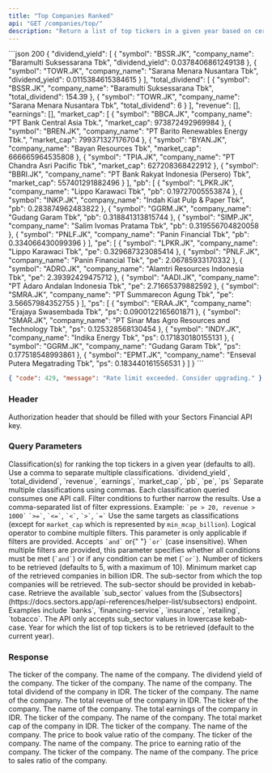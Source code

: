 ```yaml
---
title: "Top Companies Ranked"
api: "GET /companies/top/"
description: "Return a list of top tickers in a given year based on certain classification (dividend yield, total dividend, revenue, earnings, market cap, PB ratio, PE ratio, or PS ratio)"
---
```


<ResponseExample>
```json 200
{
    "dividend_yield": [
        {
            "symbol": "BSSR.JK",
            "company_name": "Baramulti Suksessarana Tbk",
            "dividend_yield": 0.0378406861249138
        },
        {
            "symbol": "TOWR.JK",
            "company_name": "Sarana Menara Nusantara Tbk",
            "dividend_yield": 0.0115384615384615
        }
    ],
    "total_dividend": [
        {
            "symbol": "BSSR.JK",
            "company_name": "Baramulti Suksessarana Tbk",
            "total_dividend": 154.39
        },
        {
            "symbol": "TOWR.JK",
            "company_name": "Sarana Menara Nusantara Tbk",
            "total_dividend": 6
        }
    ],
    "revenue": [],
    "earnings": [],
    "market_cap": [
        {
            "symbol": "BBCA.JK",
            "company_name": "PT Bank Central Asia Tbk.",
            "market_cap": 973872492969984
        },
        {
            "symbol": "BREN.JK",
            "company_name": "PT Barito Renewables Energy Tbk.",
            "market_cap": 799371327176704
        },
        {
            "symbol": "BYAN.JK",
            "company_name": "Bayan Resources Tbk",
            "market_cap": 666665964535808
        },
        {
            "symbol": "TPIA.JK",
            "company_name": "PT Chandra Asri Pacific Tbk",
            "market_cap": 627208368422912
        },
        {
            "symbol": "BBRI.JK",
            "company_name": "PT Bank Rakyat Indonesia (Persero) Tbk",
            "market_cap": 557401291882496
        }
    ],
    "pb": [
        {
            "symbol": "LPKR.JK",
            "company_name": "Lippo Karawaci Tbk",
            "pb": 0.19727005553874
        },
        {
            "symbol": "INKP.JK",
            "company_name": "Indah Kiat Pulp & Paper Tbk",
            "pb": 0.283874962483822
        },
        {
            "symbol": "GGRM.JK",
            "company_name": "Gudang Garam Tbk",
            "pb": 0.318841313815744
        },
        {
            "symbol": "SIMP.JK",
            "company_name": "Salim Ivomas Pratama Tbk",
            "pb": 0.319556704820058
        },
        {
            "symbol": "PNLF.JK",
            "company_name": "Panin Financial Tbk",
            "pb": 0.334066430099396
        }
    ],
    "pe": [
        {
            "symbol": "LPKR.JK",
            "company_name": "Lippo Karawaci Tbk",
            "pe": 0.329687323085414
        },
        {
            "symbol": "PNLF.JK",
            "company_name": "Panin Financial Tbk",
            "pe": 2.06785933170332
        },
        {
            "symbol": "ADRO.JK",
            "company_name": "Alamtri Resources Indonesia Tbk",
            "pe": 2.39392429475712
        },
        {
            "symbol": "AADI.JK",
            "company_name": "PT Adaro Andalan Indonesia Tbk",
            "pe": 2.71665379882592
        },
        {
            "symbol": "SMRA.JK",
            "company_name": "PT Summarecon Agung Tbk",
            "pe": 3.56657984352755
        }
    ],
    "ps": [
        {
            "symbol": "ERAA.JK",
            "company_name": "Erajaya Swasembada Tbk",
            "ps": 0.0900122165601871
        },
        {
            "symbol": "SMAR.JK",
            "company_name": "PT Sinar Mas Agro Resources and Technology Tbk",
            "ps": 0.125328568130454
        },
        {
            "symbol": "INDY.JK",
            "company_name": "Indika Energy Tbk",
            "ps": 0.171830180155131
        },
        {
            "symbol": "GGRM.JK",
            "company_name": "Gudang Garam Tbk",
            "ps": 0.177518548993861
        },
        {
            "symbol": "EPMT.JK",
            "company_name": "Enseval Putera Megatrading Tbk",
            "ps": 0.183440161556531
        }
    ]
}
```

```json 429
{ "code": 429, "message": "Rate limit exceeded. Consider upgrading." }
```

</ResponseExample>

### Header

<ParamField header="Authorization" type="string" required>
  Authorization header that should be filled with your Sectors Financial API
  key.
</ParamField>

### Query Parameters

<ParamField query="classifications" type="string" default="all">
  Classification(s) for ranking the top tickers in a given year (defaults to
  all). Use a comma to separate multiple classifications.
  <AccordionGroup>
    <Accordion title="Available classifications">
      `dividend_yield`, `total_dividend`, `revenue`, `earnings`, `market_cap`,
      `pb`, `pe`, `ps`
    </Accordion>
    <Accordion title="Format">
      Separate multiple classifications using commas.
    </Accordion>
    <Accordion title="API Call Consumption">
      Each classification queried consumes one API call.
    </Accordion>
  </AccordionGroup>
</ParamField>

<ParamField query="filters" type="string" default="">
  Filter conditions to further narrow the results. Use a comma-separated list of filter expressions.
  <AccordionGroup>
    <Accordion title="Example">
      Example: <code>`pe > 20, revenue > 1000`</code>
    </Accordion>
    <Accordion title="Available Operators">
      <code>`>=`</code>, <code>`<=`</code>, <code>`<`</code>, <code>`>`</code>, <code>`=`</code>
    </Accordion>
    <Accordion title="Targets">
      Use the same targets as classifications (except for <code>market_cap</code> which is represented by <code>min_mcap_billion</code>).
    </Accordion>
  </AccordionGroup>
</ParamField>

<ParamField query="logic" type="string" default="and">
  Logical operator to combine multiple filters. This parameter is only
  applicable if filters are provided. Accepts <code>`and`</code> or{" "}
  <code>`or`</code> (case insensitive).
  <AccordionGroup>
    <Accordion title="Explanation">
      When multiple filters are provided, this parameter specifies whether all
      conditions must be met (<code>`and`</code>) or if any condition can be met
      (<code>`or`</code>).
    </Accordion>
  </AccordionGroup>
</ParamField>

<ParamField query="n_stock" type="integer" default="5">
  Number of tickers to be retrieved (defaults to 5, with a maximum of 10).
</ParamField>

<ParamField query="min_mcap_billion" type="integer" default="5000">
  Minimum market cap of the retrieved companies in billion IDR.
</ParamField>

<ParamField query="sub_sector" type="string" default="all">
  The sub-sector from which the top companies will be retrieved. The sub-sector
  should be provided in kebab-case.
  <AccordionGroup>
    <Accordion title="Get the available sub_sector">
      Retrieve the available `sub_sector` values from the
      [Subsectors](https://docs.sectors.app/api-references/helper-list/subsectors)
      endpoint.
    </Accordion>
    <Accordion title="Examples">
      Examples include `banks`, `financing-service`, `insurance`, `retailing`,
      `tobacco`.
    </Accordion>
    <Accordion title="Format">
      The API only accepts sub_sector values in lowercase kebab-case.
    </Accordion>
  </AccordionGroup>
</ParamField>

<ParamField query="year" type="integer" default="current year">
  Year for which the list of top tickers is to be retrieved (default to the
  current year).
</ParamField>

### Response

<ResponseField name="dividend_yield" type="DividendYieldData[]">
  <Expandable title="properties">
    <ResponseField name="DividendYieldData.symbol" type="string">
      The ticker of the company.
    </ResponseField>
    <ResponseField name="DividendYieldData.company_name" type="string">
      The name of the company.
    </ResponseField>
    <ResponseField name="DividendYieldData.dividend_yield" type="float">
      The dividend yield of the company.
    </ResponseField>
  </Expandable>
</ResponseField>

<ResponseField name="total_dividend" type="TotalDividendData[]">
  <Expandable title="properties">
    <ResponseField name="TotalDividendData.symbol" type="string">
      The ticker of the company.
    </ResponseField>
    <ResponseField name="TotalDividendData.company_name" type="string">
      The name of the company.
    </ResponseField>
    <ResponseField name="TotalDividendData.total_dividend" type="float">
      The total dividend of the company in IDR.
    </ResponseField>
  </Expandable>
</ResponseField>

<ResponseField name="revenue" type="RevenueData[]">
  <Expandable title="properties">
    <ResponseField name="RevenueData.symbol" type="string">
      The ticker of the company.
    </ResponseField>
    <ResponseField name="RevenueData.company_name" type="string">
      The name of the company.
    </ResponseField>
    <ResponseField name="RevenueData.revenue" type="float">
      The total revenue of the company in IDR.
    </ResponseField>
  </Expandable>
</ResponseField>

<ResponseField name="earnings" type="EarningsData[]">
  <Expandable title="properties">
    <ResponseField name="EarningsData.symbol" type="string">
      The ticker of the company.
    </ResponseField>
    <ResponseField name="EarningsData.company_name" type="string">
      The name of the company.
    </ResponseField>
    <ResponseField name="EarningsData.earnings" type="float">
      The total earnings of the company in IDR.
    </ResponseField>
  </Expandable>
</ResponseField>

<ResponseField name="market_cap" type="MarketCapData[]">
  <Expandable title="properties">
    <ResponseField name="MarketCapData.symbol" type="string">
      The ticker of the company.
    </ResponseField>
    <ResponseField name="MarketCapData.company_name" type="string">
      The name of the company.
    </ResponseField>
    <ResponseField name="MarketCapData.market_cap" type="int">
      The total market cap of the company in IDR.
    </ResponseField>
  </Expandable>
</ResponseField>

<ResponseField name="pb" type="PBData[]">
  <Expandable title="properties">
    <ResponseField name="PBData.symbol" type="string">
      The ticker of the company.
    </ResponseField>
    <ResponseField name="PBData.company_name" type="string">
      The name of the company.
    </ResponseField>
    <ResponseField name="PBData.pb" type="float">
      The price to book value ratio of the company.
    </ResponseField>
  </Expandable>
</ResponseField>

<ResponseField name="pe" type="PEData[]">
  <Expandable title="properties">
    <ResponseField name="PEData.symbol" type="string">
      The ticker of the company.
    </ResponseField>
    <ResponseField name="PEData.company_name" type="string">
      The name of the company.
    </ResponseField>
    <ResponseField name="PEData.pe" type="float">
      The price to earning ratio of the company.
    </ResponseField>
  </Expandable>
</ResponseField>

<ResponseField name="ps" type="PSData[]">
  <Expandable title="properties">
    <ResponseField name="PSData.symbol" type="string">
      The ticker of the company.
    </ResponseField>
    <ResponseField name="PSData.company_name" type="string">
      The name of the company.
    </ResponseField>
    <ResponseField name="PSData.ps" type="float">
      The price to sales ratio of the company.
    </ResponseField>
  </Expandable>
</ResponseField>
